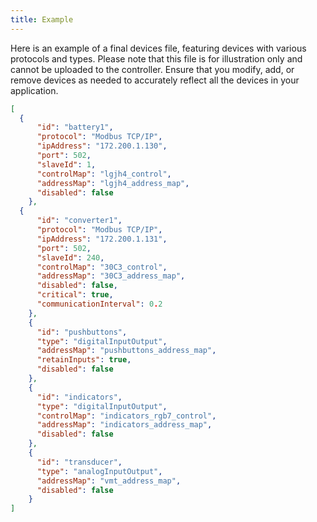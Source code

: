 ```yaml
---
title: Example
---
```


Here is an example of a final devices file, featuring devices with various protocols and types. Please note that this file is for illustration only and 
cannot be uploaded to the controller. Ensure that you modify, add, or remove devices as needed to accurately reflect all the devices in your application.

```json devices.json icon="file-json"
[
  {
	  "id": "battery1",
	  "protocol": "Modbus TCP/IP",
	  "ipAddress": "172.200.1.130",
	  "port": 502,
	  "slaveId": 1,
	  "controlMap": "lgjh4_control",
	  "addressMap": "lgjh4_address_map",
	  "disabled": false
	},
  {
	  "id": "converter1",
	  "protocol": "Modbus TCP/IP",
	  "ipAddress": "172.200.1.131",
	  "port": 502,
	  "slaveId": 240,
	  "controlMap": "30C3_control",
	  "addressMap": "30C3_address_map",
	  "disabled": false,
	  "critical": true,
	  "communicationInterval": 0.2
	},
	{
	  "id": "pushbuttons",
	  "type": "digitalInputOutput",
	  "addressMap": "pushbuttons_address_map",
	  "retainInputs": true,
	  "disabled": false
	},
	{
	  "id": "indicators",
	  "type": "digitalInputOutput",
	  "controlMap": "indicators_rgb7_control",
	  "addressMap": "indicators_address_map",
	  "disabled": false
	},
	{
	  "id": "transducer",
	  "type": "analogInputOutput",
	  "addressMap": "vmt_address_map",
	  "disabled": false
	}
]
```